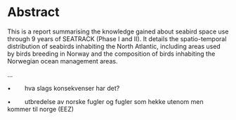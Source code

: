 # Abstract {.unnumbered}

This is a report summarising the knowledge gained about seabird space use through 9 years of SEATRACK (Phase I and II). It details the spatio-temporal distribution of seabirds inhabiting the North Atlantic, including areas used by birds breeding in Norway and the composition of birds inhabiting the Norwegian ocean management areas.

…

•        hva slags konsekvenser har det?

•        utbredelse av norske fugler og fugler som hekke utenom men kommer til norge (EEZ)
